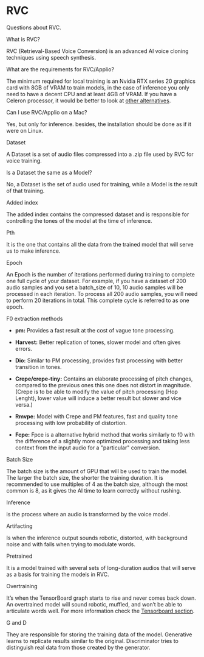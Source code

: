 # RVC

Questions about RVC.

What is RVC?

RVC (Retrieval-Based Voice Conversion) is an advanced AI voice cloning techniques using speech synthesis.


What are the requirements for RVC/Applio?

The minimum required for local training is an Nvidia RTX series 20 graphics card with 8GB of VRAM to train models, in the case of inference you only need to have a decent CPU and at least 4GB of VRAM. If you have a Celeron processor, it would be better to look at [other alternatives](/get-started/Alternatives.md).


 Can I use RVC/Applio on a Mac?

Yes, but only for inference. besides, the installation should be done as if it were on Linux.


Dataset

A Dataset is a set of audio files compressed into a .zip file used by RVC for voice training.


Is a Dataset the same as a Model?

No, a Dataset is the set of audio used for training, while a Model is the result of that training.


Added index

The added index contains the compressed dataset and is responsible for controlling the tones of the model at the time of inference.


Pth

It is the one that contains all the data from the trained model that will serve us to make inference.


Epoch

An Epoch is the number of iterations performed during training to complete one full cycle of your dataset. For example, if you have a dataset of 200 audio samples and you set a batch_size of 10, 10 audio samples will be processed in each iteration. To process all 200 audio samples, you will need to perform 20 iterations in total. This complete cycle is referred to as one epoch.


F0 extraction methods

- **pm:** Provides a fast result at the cost of vague tone processing.

- **Harvest:** Better replication of tones, slower model and often gives errors.

- **Dio:** Similar to PM processing, provides fast processing with better transition in tones.

- **Crepe/crepe-tiny:** Contains an elaborate processing of pitch changes, compared to the previous ones this one does not distort in magnitude. (Crepe is to be able to modify the value of pitch processing (Hop Lenght), lower value will induce a better result but slower and vice versa.)

- **Rmvpe:** Model with Crepe and PM features, fast and quality tone processing with low probability of distortion.

- **Fcpe:** Fpce is a alternative hybrid method that works similarly to f0 with the difference of a slightly more optimized processing and taking less context from the input audio for a "particular" conversion.


Batch Size

The batch size is the amount of GPU that will be used to train the model. The larger the batch size, the shorter the training duration. It is recommended to use multiples of 4 as the batch size, although the most common is 8, as it gives the AI time to learn correctly without rushing.


Inference

is the process where an audio is transformed by the voice model.


Artifacting

Is when the inference output sounds robotic, distorted, with background noise and with fails when trying to modulate words.


Pretrained

It is a model trained with several sets of long-duration audios that will serve as a basis for training the models in RVC.


Overtraining

It’s when the TensorBoard graph starts to rise and never comes back down. An overtrained model will sound robotic, muffled, and won’t be able to articulate words well. For more information check the [Tensorboard section](/get-started/tensorboard.md).


G and D

They are responsible for storing the training data of the model.
Generative learns to replicate results similar to the original.
Discriminator tries to distinguish real data from those created by the generator.

